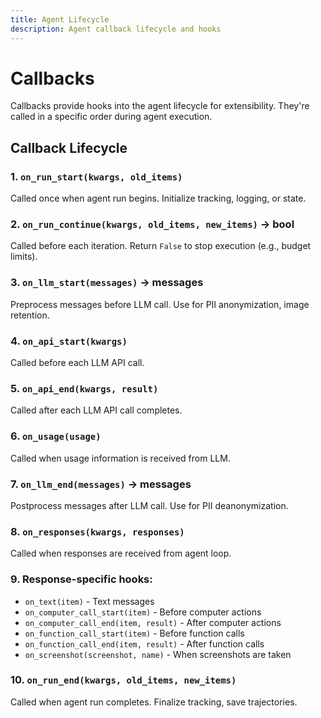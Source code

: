 ```yaml
---
title: Agent Lifecycle
description: Agent callback lifecycle and hooks
---
```


# Callbacks

Callbacks provide hooks into the agent lifecycle for extensibility. They're called in a specific order during agent execution.

## Callback Lifecycle

### 1. `on_run_start(kwargs, old_items)`

Called once when agent run begins. Initialize tracking, logging, or state.

### 2. `on_run_continue(kwargs, old_items, new_items)` → bool

Called before each iteration. Return `False` to stop execution (e.g., budget limits).

### 3. `on_llm_start(messages)` → messages

Preprocess messages before LLM call. Use for PII anonymization, image retention.

### 4. `on_api_start(kwargs)`

Called before each LLM API call.

### 5. `on_api_end(kwargs, result)`

Called after each LLM API call completes.

### 6. `on_usage(usage)`

Called when usage information is received from LLM.

### 7. `on_llm_end(messages)` → messages

Postprocess messages after LLM call. Use for PII deanonymization.

### 8. `on_responses(kwargs, responses)`

Called when responses are received from agent loop.

### 9. Response-specific hooks:

- `on_text(item)` - Text messages
- `on_computer_call_start(item)` - Before computer actions
- `on_computer_call_end(item, result)` - After computer actions
- `on_function_call_start(item)` - Before function calls
- `on_function_call_end(item, result)` - After function calls
- `on_screenshot(screenshot, name)` - When screenshots are taken

### 10. `on_run_end(kwargs, old_items, new_items)`

Called when agent run completes. Finalize tracking, save trajectories.
